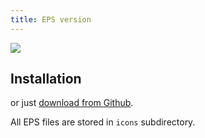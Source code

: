 ---
title: EPS version
---

![](https://raw.githubusercontent.com/tabler/tabler-icons/master/.github/packages/og-package-eps.png)

## Installation

<TabsPackage name="@tabler/icons-eps" />

or just [download from Github](https://github.com/tabler/tabler-icons/releases).

All EPS files are stored in `icons` subdirectory.
